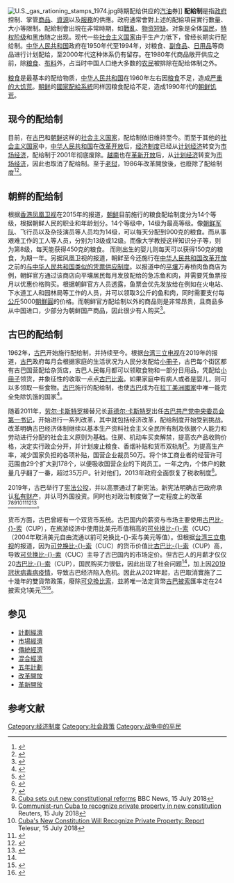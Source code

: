 {{Distinguish|供给制}}
{{About|配给制，以及依旧施行配给制的国家的情况（包括施行配给制度国家的粮食配给凭证等）|[[改革开放|改革开放]]前中国的施行配给制和粮票|中国居民供应票证|美国的贫困人口救济食品券|美國補充營養協助計畫}}
{{Expand English|Rationing}}
[[File:U.S._gas_rationing_stamps_1974.jpg|thumb]]時期配给供应的[[汽油|汽油]]券]]
'''配給制'''是指[[政府|政府]]控制、掌管[[商品|商品]]、[[資源|資源]]以及[[服務|服務]]的供應。政府通常會對上述的配給項目實行數量、大小等限制。配給制會出現在非常時期，如[[戰爭|戰亂]]、[[經濟短缺|物资短缺]]。对象是全体[[国民|国民]]，[[特权|特权]][[阶级|阶级]]和[[黑市|黑市]]随之出现。现代一些[[社会主义国家|社会主义国家]]由于生产力低下，曾经长期实行配给制。[[中华人民共和国|中华人民共和国]]政府在1950年代至1994年，对粮食、[[副食品|副食品]]、[[日用品|日用品]]等商品进行计划配给，至2000年代这种体系仍有留存。在1980年代商品敞开供应之前，除[[粮食|粮食]]、[[布料|布料]]外，占当时中国人口绝大多数的[[中华人民共和国农民|农民]]被排除在配给体制之外。

[[粮食供给制|粮食]]是最基本的配给物质，[[中华人民共和国|中华人民共和国]]在1960年左右因[[粮食|粮食]]不足，造成[[三年困难时期|严重的大饥荒]]。[[朝鲜民主主义人民共和国|朝鲜]]的[[國家配給系統|國家配給系統]]同样因粮食配给不足，造成1990年代的[[朝鲜饥荒|朝鲜饥荒]]。

== 现今的配给制 ==
目前，在[[古巴|古巴]]和[[朝鲜民主主义人民共和国|朝鲜]]这样的[[社会主义国家|社会主义国家]]，配给制依旧维持至今。而至于其他的[[社会主义国家|社会主义国家]]中，[[中华人民共和国|中华人民共和国]]在[[改革开放|改革开放]]后，[[经济制度|经济制度]]已经从[[计划经济|计划经济]]转变为[[市场经济|市场经济]]，配给制于2001年彻底废除。[[越南|越南]]也在[[革新开放|革新开放]]后，从[[计划经济|计划经济]]转变为[[市场经济|市场经济]]，因此也取消了配给制。至于[[老挝|老挝]]，1986年改革開放後，也廢除了配给制度<ref>{{Cite web |url=https://m.sohu.com/a/304828009_100163994/?pvid=000115_3w_a |title=1986年，老挝和越南同时革新开放，30多年过去了，如今状况如何？ |access-date=2021-02-23 |archive-date=2021-05-10 |archive-url=https://web.archive.org/web/20210510142717/https://m.sohu.com/a/304828009_100163994/?pvid=000115_3w_a |dead-url=no }}</ref><ref>{{Cite web |url=http://news.sina.com.cn/o/2011-01-11/100421796613.shtml?from=wap |title=老挝的“革新开放” |access-date=2021-02-23 |archive-date=2021-04-13 |archive-url=https://web.archive.org/web/20210413020546/http://news.sina.com.cn/o/2011-01-11/100421796613.shtml?from=wap |dead-url=no }}</ref>。

== 朝鲜的配给制 ==
根据[[香港|香港]][[凤凰卫视|凤凰卫视]]在2015年的报道，[[朝鲜民主主义人民共和国|朝鲜]]目前施行的粮食配给制度分为14个等级，根据朝鲜人民的职业和年龄划分。14个等级中，14级为最高等级。像[[朝鮮軍隊|朝鲜军队]]、飞行员以及杂技演员等人员均为14级，可以每天分配到900克的粮食。而从事艰难工作的工人等人员，分别为13级或12级。而像大学教授这样知识分子等，则为第8级，每天能获得450克的粮食。 而刚出生的婴儿则每天可以获得150克的粮食，为期一年。另据凤凰卫视的报道，朝鲜至今还施行在[[中华人民共和国|中华人民共和国]][[改革开放|改革开放]]之前的[[中国居民供应票证|与中华人民共和国类似的凭票供应制度]]。以报道中的[[平壤|平壤]]万寿桥肉鱼商店为例，朝鲜官方通过该商店向平壤居民每月发放配给的急冻鱼和肉，并需要凭鱼票按月以优惠价格购买。根据朝鲜官方人员透露，鱼票会优先发放给在例如在火电站、下水道工人和园林局等工作的人员，并可以领取3公斤的鱼和肉，同时需要支付每[[公斤|公斤]]5000[[朝鮮圓|朝鮮圓]]的价格。而朝鲜官方配给制以外的商品则是非常昂贵，且商品多从中国进口，少部分为朝鲜国产商品，因此很少有人购买<ref>{{cite web|url=https://www.bilibili.com/video/BV1Q5411x7Dm?t=278|title=朝鲜实行等级粮食分配，14个等级你第几？|publisher=BILIBILI|accessdate=2020-04-20}}</ref>。

== 古巴的配给制 ==
1962年，[[古巴|古巴]]开始施行配给制，并持续至今。根据[[台湾|台湾]][[三立电视|三立电视]]在2019年的报道，[[古巴|古巴]]政府每月会根据家庭的生活状况为人民分发配给[[小冊子|小冊子]]，古巴每个街区都有古巴国营配给杂货店，古巴人民每月都可以领取食物和一部分日用品，凭配给[[小冊子|小冊子]]领货，并象征性的收取一点点[[古巴比索|古巴比索]]。如果家庭中有病人或者是婴儿，则可以多领取一些食物。[[古巴|古巴]]施行的配给制，也使[[古巴|古巴]]成为在[[拉丁美洲國家|拉丁美洲國家]]中唯一能完全免除饥饿的国家<ref name="#1">{{cite web|url=https://www.youtube.com/watch?v=Efp6OaJsXdU|title=拉丁美洲唯一免除飢餓的國家 古巴人民憑小冊子領取食材｜記者 汪倩如 劉伯奇｜【消失的國界】20190408｜三立新聞台|publisher=youbube|accessdate=2019-04-08|archive-date=2022-03-03|archive-url=https://web.archive.org/web/20220303035646/https://www.youtube.com/watch?v=Efp6OaJsXdU|dead-url=no}}</ref>。

随着2011年，[[劳尔·卡斯特罗|劳尔·卡斯特罗]]接替兄长[[菲德尔·卡斯特罗|菲德尔·卡斯特罗]]出任[[古巴共产党中央委员会第一书记|古巴共产党中央委员会第一书记]]，开始进行一系列改革，其中就包括经济改革，配给制度开始受到挑战。改革明确古巴经济体制继续以基本生产资料社会主义全民所有制及依据个人能力和劳动进行分配的社会主义原则为基础。住房、机动车买卖解禁，提高农产品收购价格，决定实行政企分开，并计划废止粮食、香烟补贴和货币双轨制<ref>{{cite web |url=http://www.zhuzhouwang.com/portal/xw/gjxw/webinfo/2011/04/20/1302589286355031.htm |title=存档副本 |accessdate=2012-04-27 |deadurl=yes |archiveurl=https://web.archive.org/web/20120516135426/http://www.zhuzhouwang.com/portal/xw/gjxw/webinfo/2011/04/20/1302589286355031.htm |archivedate=2012-05-16 }}</ref>。为提高生产率，减少国家负担的各项补贴，国营企业裁员50万。将个体工商业者的经营许可范围由29个扩大到178个，以便吸收国营企业的下岗员工。一年之内，个体户的数量几乎翻了一番，超过35万户。针对他们，2013年政府全面恢复了税收制度<ref>{{cite web|url=http://www.howbuy.com/news/2012-11-29/1755838.html|title=古巴明年将实施全面税收 年收入2千美元征税50%|publisher=证券时报网|accessdate=|archive-url=https://web.archive.org/web/20141117103147/http://www.howbuy.com/news/2012-11-29/1755838.html|archive-date=2014-11-17|dead-url=yes}}</ref>。

2019年，古巴举行了[[2019年古巴憲法公投|宪法公投]]，并以高票通过了新宪法。新宪法明确古巴政府承认[[私有财产|私有财产]]，并认可外国投资。同时也对政治制度做了一定程度上的改革<ref>{{cite web |url=https://www.washingtonpost.com/amphtml/world/the_americas/cuba-to-reshape-government-with-new-constitution/2018/07/14/8661a97a-875a-11e8-9e06-4db52ac42e05_story.html |title=Cuba to reshape government with new constitution |publisher=华盛顿邮报 |date=14 July 2018 |language=en |deadurl=yes |archiveurl=https://web.archive.org/web/20180714133510/https://www.washingtonpost.com/amphtml/world/the_americas/cuba-to-reshape-government-with-new-constitution/2018/07/14/8661a97a-875a-11e8-9e06-4db52ac42e05_story.html |archivedate=2018-07-14 |accessdate=2020-11-15 }}</ref><ref>[https://www.bbc.co.uk/news/world-latin-america-44836358 Cuba sets out new constitutional reforms] {{Wayback|url=https://www.bbc.co.uk/news/world-latin-america-44836358 |date=20191020093340 }} BBC News, 15 July 2018</ref><ref>[https://www.reuters.com/article/us-cuba-politics/communist-run-cuba-to-recognize-private-property-in-new-constitution-idUSKBN1K4108 Communist-run Cuba to recognize private property in new constitution] {{Wayback|url=https://www.reuters.com/article/us-cuba-politics/communist-run-cuba-to-recognize-private-property-in-new-constitution-idUSKBN1K4108 |date=20180715052302 }} Reuters, 15 July 2018</ref><ref>[https://www.telesurtv.net/english/news/Cubas-New-Constitution-Will-Recognize-Private-Property-Report-20180714-0012.html Cuba's New Constitution Will Recognize Private Property: Report] {{Wayback|url=https://www.telesurtv.net/english/news/Cubas-New-Constitution-Will-Recognize-Private-Property-Report-20180714-0012.html |date=20180920105015 }} Telesur, 15 July 2018</ref><ref>{{Cite news|url=https://www.reuters.com/article/us-cuba-constitution-explainer/explainer-what-is-old-and-new-in-cubas-proposed-constitution-idUSKCN1QA273|title=Explainer: What is old and new in Cuba's proposed constitution|author=Marc Frank|publisher=Reuters|date=2019-02-21|accessdate=2019-02-24|archive-date=2019-07-29|archive-url=https://web.archive.org/web/20190729110641/https://www.reuters.com/article/us-cuba-constitution-explainer/explainer-what-is-old-and-new-in-cubas-proposed-constitution-idUSKCN1QA273|dead-url=no}}</ref><ref>{{Cite web|url=https://havanatimes.org/?p=139909|title=Some Traps in Cuba’s New Constitution|publisher=''The Havana Times''|date=2018-08-21|author=Antonio Recio|accessdate=2020-11-15|archive-date=2019-09-27|archive-url=https://web.archive.org/web/20190927182953/https://havanatimes.org/%3Fp%3D139909|dead-url=no}}</ref><ref>{{Cite news|url=https://www.reuters.com/article/us-cuba-constitution-idUSKCN1OL0OF|title=Cuban lawmakers approve new constitution which heads to referendum|date=2018-12-23|work=Reuters|accessdate=2019-02-24|language=en|archive-date=2021-01-18|archive-url=https://web.archive.org/web/20210118054337/https://www.reuters.com/article/us-cuba-constitution-idUSKCN1OL0OF|dead-url=no}}</ref>。

货币方面，古巴曾經有一个双货币系统。古巴国内的薪资与市场主要使用[[古巴比索|古巴比-{}-索]]（CUP），在旅游经济中使用比美元币值稍高的[[可兌換比索|可兑换比-{}-索]]（CUC）（2004年取消美元自由流通以前可兑换比-{}-索与美元等值）。但根据[[台湾|台湾]][[三立电视|三立电视]]的报道，因为[[可兌換比索|可兑换比-{}-索]]（CUC）的货币价值比[[古巴比索|古巴比-{}-索]]（CUP）高，导致[[可兌換比索|可兑换比-{}-索]]（CUC）主导了古巴国内的市场定价。但古巴人的月薪才仅仅20[[古巴比索|古巴比-{}-索]]（CUP），国民购买力很低，因此出现了社会问题<ref name="#1"/>，加上因[[2019冠状病毒病疫情|2019冠状病毒病疫情]]，导致古巴经济陷入危机。因此从2021年起，古巴取消實施了二十幾年的雙貨幣政策，廢除[[可兌換比索|可兌換比索]]，並將唯一法定貨幣[[古巴披索|古巴披索]]匯率定在24披索兌1美元<ref>{{cite web|url=https://www.sohu.com/a/449465420_313745|title=疫情倒逼改革，古巴为私有经济“大松绑”|publisher=搜狐|accessdate=2021-02-08|archive-date=2022-03-03|archive-url=https://web.archive.org/web/20220303035615/https://www.sohu.com/a/449465420_313745|dead-url=no}}</ref><ref>{{cite web|url=https://www.dw.com/zh/%E5%91%8A%E5%88%AB%E5%A4%96%E6%B1%87%E5%8D%B7-%E5%8F%A4%E5%B7%B4%E5%8D%B3%E5%B0%86%E5%8F%96%E6%B6%88%E8%B4%A7%E5%B8%81%E5%8F%8C%E8%BD%A8%E5%88%B6/a-55910798|title=告别“外汇卷” 古巴即将取消货币双轨制|publisher=德国之声|accessdate=2020-12-12|archive-date=2020-12-13|archive-url=https://web.archive.org/web/20201213125943/https://www.dw.com/zh/%E5%91%8A%E5%88%AB%E5%A4%96%E6%B1%87%E5%8D%B7-%E5%8F%A4%E5%B7%B4%E5%8D%B3%E5%B0%86%E5%8F%96%E6%B6%88%E8%B4%A7%E5%B8%81%E5%8F%8C%E8%BD%A8%E5%88%B6/a-55910798|dead-url=no}}</ref>。

==参见==
*[[計劃經濟|計劃經濟]]
*[[市場經濟|市場經濟]]
*[[傳統經濟|傳統經濟]]
*[[混合經濟|混合經濟]]
*[[五年計劃|五年計劃]]
*[[改革開放|改革開放]]
*[[革新開放|革新開放]]

==参考文献==
{{reflist}}

[[Category:经济制度|Category:经济制度]]
[[Category:社会政策|Category:社会政策]]
[[Category:战争中的平民|Category:战争中的平民]]